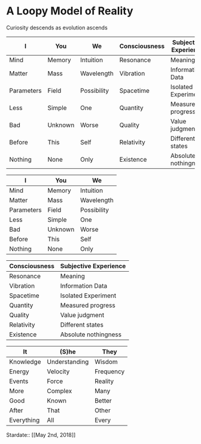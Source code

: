 # A Loopy Model of Reality

Curiosity descends as evolution ascends

| I          | You     | We          | Consciousness | Subjective Experience | It         | (S)he         | They      |
| ---------- | ------- | ----------- | ------------- | --------------------- | ---------- | ------------- | --------- |
| Mind       | Memory  | Intuition   | Resonance     | Meaning               | Knowledge  | Understanding | Wisdom    |
| Matter     | Mass    | Wavelength  | Vibration     | Information Data      | Energy     | Velocity      | Frequency |
| Parameters | Field   | Possibility | Spacetime     | Isolated Experiment   | Events     | Force         | Reality   |
| Less       | Simple  | One         | Quantity      | Measured progress     | More       | Complex       | Many      |
| Bad        | Unknown | Worse       | Quality       | Value judgment        | Good       | Known         | Better    |
| Before     | This    | Self        | Relativity    | Different states      | After      | That          | Other     |
| Nothing    | None    | Only        | Existence     | Absolute nothingness  | Everything | All           | Every     |

| I          | You     | We          |
| ---------- | ------- | ----------- |
| Mind       | Memory  | Intuition   |
| Matter     | Mass    | Wavelength  |
| Parameters | Field   | Possibility |
| Less       | Simple  | One         |
| Bad        | Unknown | Worse       |
| Before     | This    | Self        |
| Nothing    | None    | Only        |

| Consciousness | Subjective Experience |
| ------------- | --------------------- |
| Resonance     | Meaning               |
| Vibration     | Information Data      |
| Spacetime     | Isolated Experiment   |
| Quantity      | Measured progress     |
| Quality       | Value judgment        |
| Relativity    | Different states      |
| Existence     | Absolute nothingness  |

| It         | (S)he         | They      |
| ---------- | ------------- | --------- |
| Knowledge  | Understanding | Wisdom    |
| Energy     | Velocity      | Frequency |
| Events     | Force         | Reality   |
| More       | Complex       | Many      |
| Good       | Known         | Better    |
| After      | That          | Other     |
| Everything | All           | Every     |

Stardate:: [[May 2nd, 2018]]
